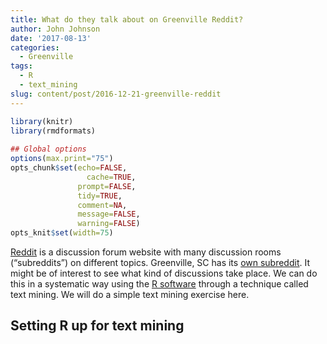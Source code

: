 ```yaml
---
title: What do they talk about on Greenville Reddit?
author: John Johnson
date: '2017-08-13'
categories:
  - Greenville
tags:
  - R
  - text_mining
slug: content/post/2016-12-21-greenville-reddit
---
```

 
 
```r
library(knitr)
library(rmdformats)
 
## Global options
options(max.print="75")
opts_chunk$set(echo=FALSE,
	             cache=TRUE,
               prompt=FALSE,
               tidy=TRUE,
               comment=NA,
               message=FALSE,
               warning=FALSE)
opts_knit$set(width=75)
```
 
[Reddit](http://www.reddit.com) is a discussion forum website with many discussion rooms ("subreddits") on different topics. Greenville, SC has its [own subreddit](https://www.reddit.com/r/greenville/). It might be of interest to see what kind of discussions take place. We can do this in a systematic way using the [R software](http://www.r-project.org) through a technique called text mining. We will do a simple text mining exercise here.
 
## Setting R up for text mining
 
